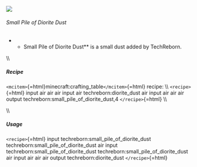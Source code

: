 ![](/mods/techreborn/small_pile_of_diorite_dust.png)

###### Small Pile of Diorite Dust

-   -   Small Pile of Diorite Dust** is a small dust added by
        TechReborn.

\\\\

##### Recipe

`<mcitem>`{=html}minecraft:crafting_table`</mcitem>`{=html} recipe: \\\\
`<recipe>`{=html} input air air air input air techreborn:diorite_dust
air input air air air output techreborn:small_pile_of_diorite_dust,4
`</recipe>`{=html} \\\\

\\\\

##### Usage

`<recipe>`{=html} input techreborn:small_pile_of_diorite_dust
techreborn:small_pile_of_diorite_dust air input
techreborn:small_pile_of_diorite_dust
techreborn:small_pile_of_diorite_dust air input air air air output
techreborn:diorite_dust `</recipe>`{=html}
